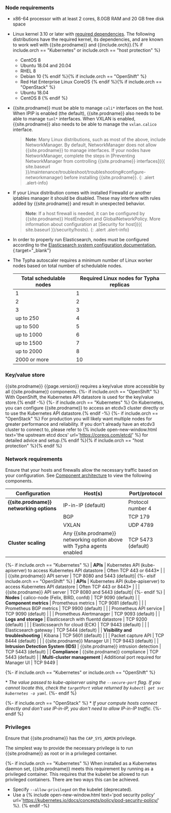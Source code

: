 ### Node requirements

- x86-64 processor with at least 2 cores, 8.0GB RAM and 20 GB free disk space

- Linux kernel 3.10 or later with [required dependencies](#kernel-dependencies).
  The following distributions have the required kernel, its dependencies, and are
  known to work well with {{site.prodname}} and {{include.orch}}.{% if include.orch == "Kubernetes" or include.orch == "host protection" %}
  - CentOS 8
  - Ubuntu 18.04 and 20.04
  - RHEL 8
  - Debian 10
  {% endif %}{% if include.orch == "OpenShift" %}
  - Red Hat Enterprise Linux CoreOS
  {% endif %}{% if include.orch == "OpenStack" %}
  - Ubuntu 18.04
  - CentOS 8
  {% endif %}

- {{site.prodname}} must be able to manage `cali*` interfaces on the host. When IPIP is
  enabled (the default), {{site.prodname}} also needs to be able to manage `tunl*` interfaces.
  When VXLAN is enabled, {{site.prodname}} also needs to be able to manage the `vxlan.calico` interface.

  > **Note**: Many Linux distributions, such as most of the above, include NetworkManager.
  > By default, NetworkManager does not allow {{site.prodname}} to manage interfaces.
  > If your nodes have NetworkManager, complete the steps in
  > [Preventing NetworkManager from controlling {{site.prodname}} interfaces]({{ site.baseurl }}/maintenance/troubleshoot/troubleshooting#configure-networkmanager)
  > before installing {{site.prodname}}.
  {: .alert .alert-info}
  
- If your Linux distribution comes with installed Firewalld or another iptables manager it should be disabled. 
  These may interfere with rules added by {{site.prodname}} and result in unexpected behavior.
  
  > **Note**: 
  > If a host firewall is needed, it can be configured by {{site.prodname}} HostEndpoint and GlobalNetworkPolicy.
  > More information about configuration at [Security for host]({{ site.baseurl }}/security/hosts).
  {: .alert .alert-info}

- In order to properly run Elasticsearch, nodes must be configured according to the
  [Elasticsearch system configuration documentation.](https://www.elastic.co/guide/en/elasticsearch/reference/current/system-config.html){:target="_blank"}

- The Typha autoscaler requires a minimum number of Linux worker nodes based on total number of schedulable nodes.

  | Total schedulable nodes | Required Linux nodes for Typha replicas |
  |-------------------------|-----------------------------------------|
  | 1                       | 1
  | 2                       | 2
  | 3                       | 3
  | up to 250               | 4
  | up to 500               | 5
  | up to 1000              | 6
  | up to 1500              | 7
  | up to 2000              | 8
  | 2000 or more            | 10

### Key/value store

{{site.prodname}} {{page.version}} requires a key/value store accessible by all
{{site.prodname}} components.
{%- if include.orch == "OpenShift" %}
With OpenShift, the Kubernetes API datastore is used for the key/value store.{% endif -%}
{%- if include.orch == "Kubernetes" %}
On Kubernetes, you can configure {{site.prodname}} to access an etcdv3 cluster directly or to
use the Kubernetes API datastore.{% endif -%}
{%- if include.orch == "OpenStack" %}
For production you will likely want multiple
nodes for greater performance and reliability.  If you don't already have an
etcdv3 cluster to connect to, please refer to {% include open-new-window.html text='the upstream etcd
docs' url='https://coreos.com/etcd/' %} for detailed advice and setup.{% endif %}{% if include.orch == "host protection" %}{% endif %}

### Network requirements

Ensure that your hosts and firewalls allow the necessary traffic based on your configuration. See [Component architecture]({{site.baseurl}}/reference/architecture/overview) to view the following components. 

| Configuration                        | Host(s)                                                      | Port/protocol                     |
| ------------------------------------ | ------------------------------------------------------------ | --------------------------------- |
| **{{site.prodname}} networking options** | IP-in-IP (default)                                       | Protocol number 4                 |
|                                      | BGP                                                          | TCP 179                           |
|                                      | VXLAN                                                        | UDP 4789                          |
| **Cluster scaling**                  | Any {{site.prodname}} networking option above with Typha agents enabled | TCP 5473 (default)     |
{%- if include.orch == "Kubernetes" %} 
| **APIs**                             | Kubernetes API (kube-apiserver) to access Kubernetes API datastore  | Often TCP 443 or 6443\*    |
|                                      | {{site.prodname}} API server                                        | TCP 8080 and 5443 (default)|
{%- elsif include.orch == "OpenShift" %}
| **APIs**                             | Kubernetes API (kube-apiserver) to access Kubernetes API datastore  | Often TCP 443 or 8443\*    |
|                                      | {{site.prodname}} API server                                        | TCP 8080 and 5443 (default)|
{%- endif %}
| **Nodes**                            | calico-node (Felix, BIRD, confd)                                    | TCP 9090 (default)         |
| **Component metrics**                | Prometheus metrics                                                  | TCP 9081 (default)         |
|                                      | Prometheus BGP metrics                                              | TCP 9900 (default)         |
|                                      | Prometheus API service                                              | TCP 9090 (default)         |
|                                      | Prometheus Alertmanager                                             | TCP 9093 (default)         |
| **Logs and storage**                 | Elasticsearch with fluentd datastore                                | TCP 9200 (default)         |
|                                      | Elasticssearch for cloud (ECK)                                      | TCP 9443 (default)         |
|                                      | Elasticsearch gateway                                               | TCP 5444 (default)         |
| **Visibility and troubleshooting**   | Kibana                                                              | TCP 5601 (default)         |
|                                      | Packet capture API                                                  | TCP 8444 (default)         |
|                                      | {{site.prodname}} Manager UI                                        | TCP 9443 (default)         |
| **Intrusion Detection System (IDS)** | {{site.prodname}} intrusion detection                               | TCP 5443 (default)         |
| **Compliance**                       | {{site.prodname}} compliance                                        | TCP 5443 (default)         |
| **Multi-cluster management**         | Additional port required for Manager UI                             | TCP 9449                   |

{%- if include.orch == "Kubernetes" or include.orch == "OpenShift" %}

\* _The value passed to kube-apiserver using the `--secure-port` flag. If you cannot locate this, check the `targetPort` value returned by `kubectl get svc kubernetes -o yaml`._
{%- endif %}

{%- if include.orch == "OpenStack" %}
\* _If your compute hosts connect directly and don't use IP-in-IP, you don't need to allow IP-in-IP traffic._
{%- endif %}

### Privileges

Ensure that {{site.prodname}} has the `CAP_SYS_ADMIN` privilege.

The simplest way to provide the necessary privilege is to run {{site.prodname}} as root or in a privileged container.

{%- if include.orch == "Kubernetes" %}
When installed as a Kubernetes daemon set, {{site.prodname}} meets this requirement by running as a
privileged container. This requires that the kubelet be allowed to run privileged
containers. There are two ways this can be achieved.

- Specify `--allow-privileged` on the kubelet (deprecated).
- Use a {% include open-new-window.html text='pod security policy' url='https://kubernetes.io/docs/concepts/policy/pod-security-policy/' %}.
{% endif -%}
